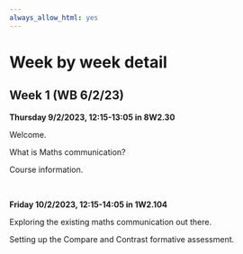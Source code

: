 ```yaml
---
always_allow_html: yes
---
```

# Week by week detail {-}

## Week 1 (WB 6/2/23) {-}

::: {.information data-latex=""}
**Thursday 9/2/2023, 12:15-13:05 in 8W2.30**

Welcome.

What is Maths communication?

Course information.
:::

$~$

::: {.information data-latex=""}
**Friday 10/2/2023, 12:15-14:05 in 1W2.104 **

Exploring the existing maths communication out there.

Setting up the Compare and Contrast formative assessment.
:::
